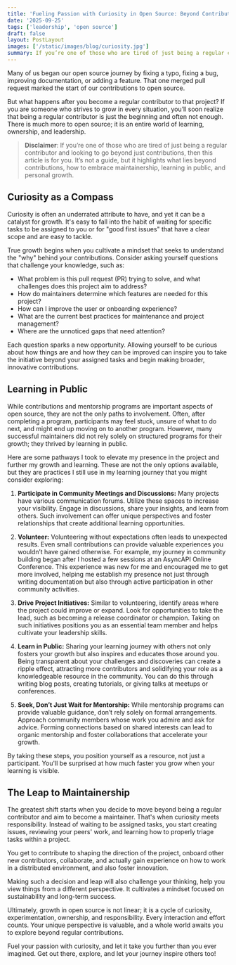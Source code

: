 ```yaml
---
title: 'Fueling Passion with Curiosity in Open Source: Beyond Contributions'
date: '2025-09-25'
tags: ['leadership', 'open source']
draft: false
layout: PostLayout
images: ['/static/images/blog/curiosity.jpg']
summary: If you’re one of those who are tired of just being a regular contributor and looking to go beyond making contributions, then this article is for you.  Learn how to embrace maintainership, learning in public, and personal growth.
---
```


Many of us began our open source journey by fixing a typo, fixing a bug, improving documentation, or adding a feature. That one merged pull request marked the start of our contributions to open source.

But what happens after you become a regular contributor to that project? If you are someone who strives to grow in every situation, you’ll soon realize that being a regular contributor is just the beginning and often not enough. There is much more to open source; it is an entire world of learning, ownership, and leadership.

> **Disclaimer**: If you’re one of those who are tired of just being a regular contributor and looking to go beyond just contributions, then this article is for you. It’s not a guide, but it highlights what lies beyond contributions, how to embrace maintainership, learning in public, and personal growth.

## Curiosity as a Compass

Curiosity is often an underrated attribute to have, and yet it can be a catalyst for growth. It's easy to fall into the habit of waiting for specific tasks to be assigned to you or for "good first issues" that have a clear scope and are easy to tackle.

True growth begins when you cultivate a mindset that seeks to understand the "why" behind your contributions. Consider asking yourself questions that challenge your knowledge, such as:

- What problem is this pull request (PR) trying to solve, and what challenges does this project aim to address?
- How do maintainers determine which features are needed for this project?
- How can I improve the user or onboarding experience?
- What are the current best practices for maintenance and project management?
- Where are the unnoticed gaps that need attention?

Each question sparks a new opportunity. Allowing yourself to be curious about how things are and how they can be improved can inspire you to take the initiative beyond your assigned tasks and begin making broader, innovative contributions.

## Learning in Public

While contributions and mentorship programs are important aspects of open source, they are not the only paths to involvement. Often, after completing a program, participants may feel stuck, unsure of what to do next, and might end up moving on to another program. However, many successful maintainers did not rely solely on structured programs for their growth; they thrived by learning in public.

Here are some pathways I took to elevate my presence in the project and further my growth and learning. These are not the only options available, but they are practices I still use in my learning journey that you might consider exploring:

1. **Participate in Community Meetings and Discussions:** Many projects have various communication forums. Utilize these spaces to increase your visibility. Engage in discussions, share your insights, and learn from others. Such involvement can offer unique perspectives and foster relationships that create additional learning opportunities.

2. **Volunteer:** Volunteering without expectations often leads to unexpected results. Even small contributions can provide valuable experiences you wouldn’t have gained otherwise. For example, my journey in community building began after I hosted a few sessions at an AsyncAPI Online Conference. This experience was new for me and encouraged me to get more involved, helping me establish my presence not just through writing documentation but also through active participation in other community activities.

3. **Drive Project Initiatives:** Similar to volunteering, identify areas where the project could improve or expand. Look for opportunities to take the lead, such as becoming a release coordinator or champion. Taking on such initiatives positions you as an essential team member and helps cultivate your leadership skills.

4. **Learn in Public:** Sharing your learning journey with others not only fosters your growth but also inspires and educates those around you. Being transparent about your challenges and discoveries can create a ripple effect, attracting more contributors and solidifying your role as a knowledgeable resource in the community. You can do this through writing blog posts, creating tutorials, or giving talks at meetups or conferences.

5. **Seek, Don’t Just Wait for Mentorship:** While mentorship programs can provide valuable guidance, don’t rely solely on formal arrangements. Approach community members whose work you admire and ask for advice. Forming connections based on shared interests can lead to organic mentorship and foster collaborations that accelerate your growth.

By taking these steps, you position yourself as a resource, not just a participant. You'll be surprised at how much faster you grow when your learning is visible.

## The Leap to Maintainership

The greatest shift starts when you decide to move beyond being a regular contributor and aim to become a maintainer. That's when curiosity meets responsibility. Instead of waiting to be assigned tasks, you start creating issues, reviewing your peers' work, and learning how to properly triage tasks within a project.

You get to contribute to shaping the direction of the project, onboard other new contributors, collaborate, and actually gain experience on how to work in a distributed environment, and also foster innovation.

Making such a decision and leap will also challenge your thinking, help you view things from a different perspective. It cultivates a mindset focused on sustainability and long-term success.

Ultimately, growth in open source is not linear; it is a cycle of curiosity, experimentation, ownership, and responsibility. Every interaction and effort counts. Your unique perspective is valuable, and a whole world awaits you to explore beyond regular contributions.

Fuel your passion with curiosity, and let it take you further than you ever imagined. Get out there, explore, and let your journey inspire others too!
